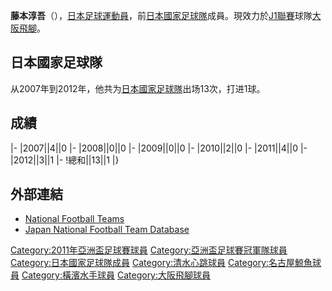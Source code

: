 {{Infobox football biography
|name=藤本淳吾
|image=Jungo Fujimoto.jpg
|fullname=藤本淳吾
|birth_date={{Birth date and age|1984|3|24}}
|cityofbirth=[[神奈川縣|神奈川縣]]
|countryofbirth=[[日本|日本]]
|height=1.73 m
|position=[[中场|中场]]
|currentclub=[[大阪飛腳|大阪飛腳]]
|clubnumber=25
| years1 = 2006–2010 | years2 =2011–2013 | years3=2014–2015 | years4=2016–
| clubs1 = [[清水心跳|清水心跳]] | clubs2 =[[名古屋鯨魚|名古屋鯨魚]] | clubs3=[[橫濱水手|橫濱水手]] | clubs4=[[大阪飛腳|大阪飛腳]]
| caps1= 139 | goals1 = 31| caps2 = 94 | goals2 = 14 | caps3 = 26 | goals4 = 14 | goals4 = 0
|nationalyears=2007-2012
|nationalteam=[[日本國家足球隊|日本]]
|nationalcaps(goals)=13 (1)
}}
'''藤本淳吾'''（{{Bd|1984年|3月24日||}}），[[日本|日本]][[足球|足球]][[運動員|運動員]]，前[[日本國家足球隊|日本國家足球隊]]成員。現效力於[[J1聯賽|J1聯賽]]球隊[[大阪飛腳|大阪飛腳]]。

==日本國家足球隊==
从2007年到2012年，他共为[[日本國家足球隊|日本國家足球隊]]出场13次，打进1球。

==成績==
{{Football player national team statistics|JPN}}
|-
|2007||4||0
|-
|2008||0||0
|-
|2009||0||0
|-
|2010||2||0
|-
|2011||4||0
|-
|2012||3||1
|-
!總和||13||1
|}

==外部連結==
{{Reflist}}
*[http://www.national-football-teams.com/v2/player.php?id=21741 National Football Teams] {{Wayback|url=http://www.national-football-teams.com/v2/player.php?id=21741 |date=20121016010900 }}
*[https://web.archive.org/web/20160424115949/http://www.japannationalfootballteam.com/en/players/fujimoto_jungo.html Japan National Football Team Database]

{{Japan-sport-bio-stub}}
{{Soccer-player-stub}}
{{大阪飛腳球員名單}}
{{2011年亚洲杯足球赛日本参赛名单}}
{{DEFAULTSORT:Fujimoto, Jungo}}
[[Category:2011年亞洲盃足球賽球員|Category:2011年亞洲盃足球賽球員]]
[[Category:亞洲盃足球賽冠軍隊球員|Category:亞洲盃足球賽冠軍隊球員]]
[[Category:日本國家足球隊成員|Category:日本國家足球隊成員]]
[[Category:清水心跳球員|Category:清水心跳球員]]
[[Category:名古屋鯨魚球員|Category:名古屋鯨魚球員]]
[[Category:橫濱水手球員|Category:橫濱水手球員]]
[[Category:大阪飛腳球員|Category:大阪飛腳球員]]